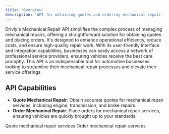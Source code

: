 ```yaml
---
title: 'Overview'
description: 'API for obtaining quotes and ordering mechanical repair.'
---
```


<p class='font-medium'>
  Drivly's Mechanical Repair API simplifies the complex process of managing mechanical repairs,
  offering a straightforward solution for obtaining quotes and placing orders. It's designed to
  enhance operational efficiency, reduce costs, and ensure high-quality repair work. With its
  user-friendly interface and integration capabilities, businesses can easily access a network of
  professional service providers, ensuring vehicles receive the best care promptly. This API is an
  indispensable tool for automotive businesses looking to streamline their mechanical repair
  processes and elevate their service offerings.
</p>

## API Capabilities

- **Quote Mechanical Repair**: Obtain accurate quotes for mechanical repair services, including engine, transmission, and brake repairs.
- **Order Mechanical Repair**: Place orders for mechanical repair services, ensuring vehicles are quickly brought up to your standards.

<CardGroup cols={2}>
  <Card
    title='Quote Mechanical Repair'
    icon='square-quote'
    href='/services/mechanical-repair/reference/quote'>
    Quote mechanical repair services
  </Card>
  <Card
    title='Order Mechanical Repair'
    icon='money-bill-wave'
    href='/services/mechanical-repair/reference/order'>
    Order mechanical repair services
  </Card>
</CardGroup>
